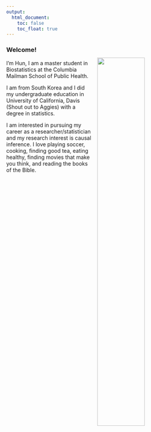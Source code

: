```yaml
---
output: 
  html_document:
    toc: false
    toc_float: true
---
```

<img src="images/image2.jpg" style="width:50%" Align = "right" HSPACE="10" VSPACE="40" />

### Welcome! 

I'm Hun, I am a master student in Biostatistics at the Columbia Mailman School of Public Health.

I am from South Korea and I did my undergraduate education in University of California, Davis (Shout out to Aggies) with a degree in statistics. 

I am interested in pursuing my career as a researcher/statistician and my research interest is causal inference. I love playing soccer, cooking, finding good tea, eating healthy, finding movies that make you think, and reading the books of the Bible. 


